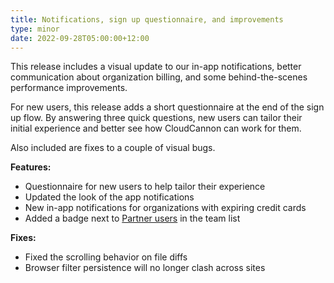 ```yaml
---
title: Notifications, sign up questionnaire, and improvements
type: minor
date: 2022-09-28T05:00:00+12:00
---
```

This release includes a visual update to our in-app notifications, better communication about organization billing, and some behind-the-scenes performance improvements.

For new users, this release adds a short questionnaire at the end of the sign up flow. By answering three quick questions, new users can tailor their initial experience and better see how CloudCannon can work for them.

Also included are fixes to a couple of visual bugs.

**Features:**

* Questionnaire for new users to help tailor their experience
* Updated the look of the app notifications
* New in-app notifications for organizations with expiring credit cards
* Added a badge next to [Partner users](https://cloudcannon.com/partner-program/) in the team list

**Fixes:**

* Fixed the scrolling behavior on file diffs
* Browser filter persistence will no longer clash across sites